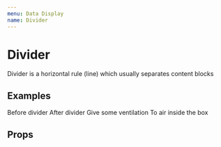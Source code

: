 ```yaml
---
menu: Data Display
name: Divider
---
```



# Divider

Divider is a horizontal rule (line) which usually separates content blocks

## Examples

<Playground>
  <Paper bgColor="primary" style={{ padding: 8 }}>
    Before divider
  </Paper>
  <Divider verticalSpace="16px" />
  <Paper bgColor="primary" style={{ padding: 8 }}>
    After divider
  </Paper>
  <Divider invisible horizontalSpace="16px" />
  <List bgColor="color5">
    <ListItem>Give some ventilation</ListItem>
    <Divider horizontalSpace="16px" />
    <ListItem>To air inside the box</ListItem>
  </List>
</Playground>

## Props

<Props of={Divider} />
